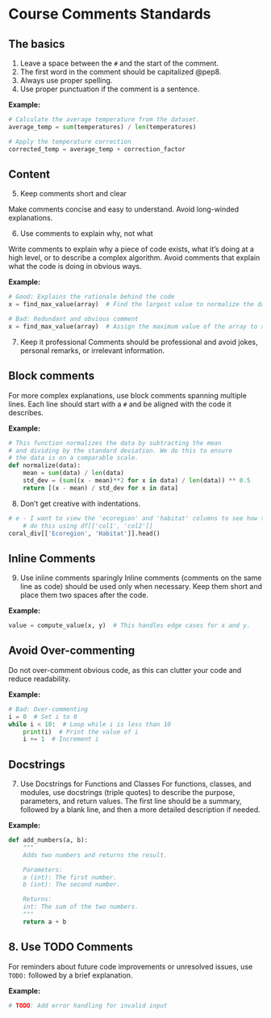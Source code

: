
# Course Comments Standards

## The basics

1. Leave a space between the `#` and the start of the comment.
2. The first word in the comment should be capitalized @pep8.
3. Always use proper spelling.
4. Use proper punctuation if the comment is a sentence.

<!-- TODO: example -->

**Example:**
```python
# Calculate the average temperature from the dataset.
average_temp = sum(temperatures) / len(temperatures)

# Apply the temperature correction
corrected_temp = average_temp + correction_factor
```

## Content


5. Keep comments short and clear

Make comments concise and easy to understand. Avoid long-winded explanations.

6. Use comments to explain why, not what

Write comments to explain why a piece of code exists, what it’s doing at a high level, or to describe a complex algorithm. Avoid comments that explain what the code is doing in obvious ways.

**Example:**
```python
# Good: Explains the rationale behind the code
x = find_max_value(array)  # Find the largest value to normalize the data.

# Bad: Redundant and obvious comment
x = find_max_value(array)  # Assign the maximum value of the array to x.
```

7. Keep it professional
Comments should be professional and avoid jokes, personal remarks, or irrelevant information.

## Block comments

For more complex explanations, use block comments spanning multiple lines. Each line should start with a `#` and be aligned with the code it describes.

**Example:**
```python
# This function normalizes the data by subtracting the mean
# and dividing by the standard deviation. We do this to ensure
# the data is on a comparable scale.
def normalize(data):
    mean = sum(data) / len(data)
    std_dev = (sum((x - mean)**2 for x in data) / len(data)) ** 0.5
    return [(x - mean) / std_dev for x in data]
```

8. Don't get creative with indentations. 

```python
# e - I want to view the 'ecoregion' and 'habitat' columns to see how they differ
    # do this using df[['col1', 'col2']]
coral_div[['Ecoregion', 'Habitat']].head()
```

## Inline Comments
9. Use inline comments sparingly
Inline comments (comments on the same line as code) should be used only when necessary. Keep them short and place them two spaces after the code.

**Example:**
```python
value = compute_value(x, y)  # This handles edge cases for x and y.
```

## Avoid Over-commenting
Do not over-comment obvious code, as this can clutter your code and reduce readability.

**Example:**
```python
# Bad: Over-commenting
i = 0  # Set i to 0
while i < 10:  # Loop while i is less than 10
    print(i)  # Print the value of i
    i += 1  # Increment i
```

## Docstrings
7. Use Docstrings for Functions and Classes
For functions, classes, and modules, use docstrings (triple quotes) to describe the purpose, parameters, and return values. The first line should be a summary, followed by a blank line, and then a more detailed description if needed.

**Example:**
```python
def add_numbers(a, b):
    """
    Adds two numbers and returns the result.

    Parameters:
    a (int): The first number.
    b (int): The second number.

    Returns:
    int: The sum of the two numbers.
    """
    return a + b
```

## 8. Use TODO Comments
For reminders about future code improvements or unresolved issues, use `TODO:` followed by a brief explanation.

**Example:**
```python
# TODO: Add error handling for invalid input
```